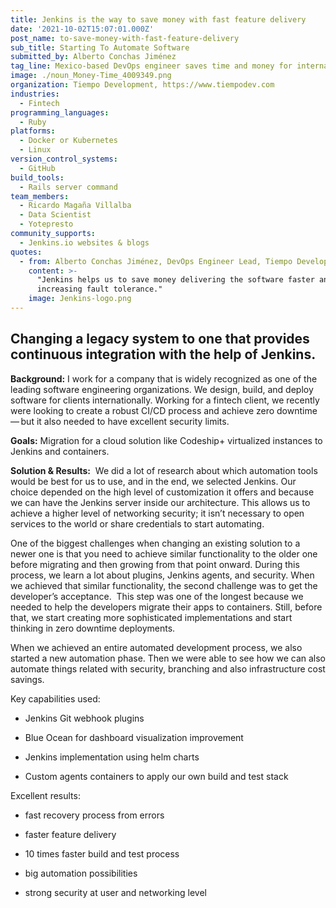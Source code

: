 ```yaml
---
title: Jenkins is the way to save money with fast feature delivery
date: '2021-10-02T15:07:01.000Z'
post_name: to-save-money-with-fast-feature-delivery
sub_title: Starting To Automate Software
submitted_by: Alberto Conchas Jiménez
tag_line: Mexico-based DevOps engineer saves time and money for international clients.
image: ./noun_Money-Time_4009349.png
organization: Tiempo Development, https://www.tiempodev.com
industries:
  - Fintech
programming_languages:
  - Ruby
platforms:
  - Docker or Kubernetes
  - Linux
version_control_systems:
  - GitHub
build_tools:
  - Rails server command
team_members:
  - Ricardo Magaña Villalba
  - Data Scientist
  - Yotepresto
community_supports:
  - Jenkins.io websites & blogs
quotes:
  - from: Alberto Conchas Jiménez, DevOps Engineer Lead, Tiempo Development
    content: >-
      "Jenkins helps us to save money delivering the software faster and
      increasing fault tolerance."
    image: Jenkins-logo.png
---
```

## Changing a legacy system to one that provides continuous integration with the help of Jenkins.

**Background:** I work for a company that is widely recognized as one of the leading software engineering organizations. We design, build, and deploy software for clients internationally. Working for a fintech client, we recently were looking to create a robust CI/CD process and achieve zero downtime — but it also needed to have excellent security limits.

**Goals:** Migration for a cloud solution like Codeship+ virtualized instances to Jenkins and containers.

<Testimonal idx="0" />

**Solution & Results:**  We did a lot of research about which automation tools would be best for us to use, and in the end, we selected Jenkins. Our choice depended on the high level of customization it offers and because we can have the Jenkins server inside our architecture. This allows us to achieve a higher level of networking security; it isn’t necessary to open services to the world or share credentials to start automating.

One of the biggest challenges when changing an existing solution to a newer one is that you need to achieve similar functionality to the older one before migrating and then growing from that point onward. During this process, we learn a lot about plugins, Jenkins agents, and security. When we achieved that similar functionality, the second challenge was to get the developer’s acceptance.  This step was one of the longest because we needed to help the developers migrate their apps to containers. Still, before that, we start creating more sophisticated implementations and start thinking in zero downtime deployments.

When we achieved an entire automated development process, we also started a new automation phase. Then we were able to see how we can also automate things related with security, branching and also infrastructure cost savings.

Key capabilities used:

-   Jenkins Git webhook plugins

-   Blue Ocean for dashboard visualization improvement

-   Jenkins implementation using helm charts

-   Custom agents containers to apply our own build and test stack

Excellent results:

-   fast recovery process from errors

-   faster feature delivery

-   10 times faster build and test process

-   big automation possibilities

-   strong security at user and networking level
